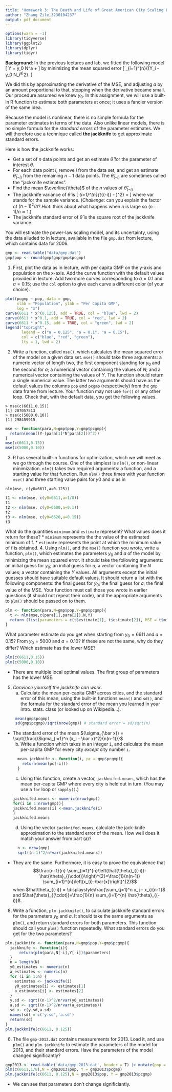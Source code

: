 ---
title: "Homework 3: The Death and Life of Great American City Scaling Laws"
author: "Zhang Zile,3230104237"
output: pdf_document
---
```{r setup, message = F, include=FALSE}
options(warn = -1)
library(tidyverse)
library(ggplot2)
library(dplyr)
library(tidyr)
```
**Background**: In the previous lectures and lab, we fitted the following model
\[
 Y = y_0 N^a + \mathrm{noise}
\]
by minimizing the mean squared error
\[
 \frac{1}{n}\sum_{i=1}^{n}{(Y_i - y_0 N_i^a)^2}.
\]

We did this by approximating the derivative of the MSE, and adjusting $a$ by an amount proportional to that, stopping when the derivative became small.  Our procedure assumed we knew $y_0$.  In this assignment, we will use a built-in R function to estimate both parameters at once; it uses a fancier version of the same idea.

Because the model is nonlinear, there is no simple formula for the parameter estimates in terms of the data.  Also unlike linear models, there is no simple formula for the _standard errors_ of the parameter estimates.  We will therefore use a technique called **the jackknife** to get approximate standard errors.

Here is how the jackknife works:

* Get a set of $n$ data points and get an estimate $\hat{\theta}$ for the  parameter of interest $\theta$.
* For each data point $i$, remove $i$ from the data set, and get an  estimate $\hat{\theta}_{(-i)}$ from the remaining $n-1$ data points.  The $\hat{\theta}_{(-i)}$ are sometimes called the "jackknife estimates".
* Find the mean $\overline{\theta}$ of the $n$ values of $\hat{\theta}_{(-i)}$
* The jackknife variance of $\hat{\theta}$ is
  \[
  \frac{n-1}{n}\sum_{i=1}^{n}{(\hat{\theta}_{(-i)} - \overline{\theta})^2} = \frac{(n-1)^2}{n}\mathrm{var}{[\hat{\theta}_{(-i)}]}
  \]
where $\mathrm{var}$ stands for the sample variance.  (_Challenge_: can you explain the factor of $(n-1)^2/n$?  _Hint_: think about what happens when $n$ is large so $(n-1)/n \approx 1$.)
* The jackknife standard error of $\hat{\theta}$ is the square root of the jackknife variance.
  
You will estimate the power-law scaling model, and its uncertainty, using the data alluded to in lecture, available in the file `gmp.dat` from lecture, which contains data for 2006.
```{r}
gmp <- read.table("data/gmp.dat")
gmp$pop <- round(gmp$gmp/gmp$pcgmp)
```

1. First, plot the data as in lecture, with per capita GMP on the y-axis and population on the x-axis. Add the curve function with the default values provided in lecture. Add two more curves corresponding to $a=0.1$ and $a=0.15$; use the `col` option to give each curve a different color (of your choice).
```{r}
plot(pcgmp ~ pop, data = gmp, 
     xlab = "Population", ylab = "Per Capita GMP",
     log = "x")
curve(6611 * x^(0.125), add = TRUE, col = "blue", lwd = 2)
curve(6611 * x^0.1, add = TRUE, col = "red", lwd = 2)
curve(6611 * x^0.15, add = TRUE, col = "green", lwd = 2)
legend("topright", 
       legend = c("a = 0.125", "a = 0.1", "a = 0.15"),
       col = c("blue", "red", "green"),
       lty = 1, lwd = 2)
```
2. Write a function, called `mse()`, which calculates the mean squared error of the model on a given data set. `mse()` should take three arguments: a numeric vector of length two, the first component standing for $y_0$ and the second for $a$; a numerical vector containing the values of $N$; and a numerical vector containing the values of $Y$.  The function should return a single numerical value. The latter two arguments should have as the default values the columns `pop` and `pcgmp` (respectively) from the `gmp` data frame from lecture.  Your function may not use `for()` or any other loop. Check that, with the default data, you get the following values.
```
> mse(c(6611,0.15))
[1] 207057513
> mse(c(5000,0.10))
[1] 298459915
```
```{r}
mse <- function(para,N=gmp$pop,Y=gmp$pcgmp){
  return(mean((Y-(para[1]*N^para[2]))^2))
}
mse(c(6611,0.15))
mse(c(5000,0.10))
```
3. R has several built-in functions for optimization, which we will meet as we go through the course.  One of the simplest is `nlm()`, or non-linear minimization. `nlm()` takes two required arguments: a function, and a starting value for that function. Run `nlm()` three times with your function `mse()` and three starting value pairs for $y0$ and $a$ as in
```
nlm(mse, c(y0=6611,a=0.125))
```
```{r}
t1 <- nlm(mse, c(y0=6611,a=1/8))
t1
t2 <- nlm(mse, c(y0=6600,a=0.1))
t2
t3 <- nlm(mse, c(y0=6620,a=0.15))
t3
```
What do the quantities `minimum` and `estimate` represent? What values does it return for these?
* `minimum` represents the the value of the estimated minimum of f.
* `estimate` represents the point at which the minimum value of f is obtained.
4. Using `nlm()`, and the `mse()` function you wrote, write a function, `plm()`, which estimates the parameters $y_0$ and $a$ of the model by minimizing the mean squared error.  It should take the following arguments: an initial guess for $y_0$; an initial guess for $a$; a vector containing the $N$ values; a vector containing the $Y$ values.  All arguments except the initial guesses should have suitable default values.  It should return a list with the following components: the final guess for $y_0$; the final guess for $a$; the final value of the MSE.  Your function must call those you wrote in earlier questions (it should not repeat their code), and the appropriate arguments to `plm()` should be passed on to them.  
```{r}
plm <- function(para,N=gmp$pop,Y=gmp$pcgmp){
  t <- nlm(mse,c(para[1],para[2]),N,Y)
  return (list(parameters = c(t$estimate[1], t$estimate[2]), MSE = t$minimum))
}
```
What parameter estimate do you get when starting from $y_0 = 6611$ and $a = 0.15$?  From $y_0 = 5000$ and $a = 0.10$?  If these are not the same, why do they differ?  Which estimate has the lower MSE?  
```{r}
plm(c(6611,0.15))
plm(c(5000,0.10))
```
* There are multiple local optimal values. The first group of parameters has the lower MSE.
5. _Convince yourself the jackknife can work_.
    a. Calculate the mean per-capita GMP across cities, and the standard error of this mean, using the built-in functions `mean()` and `sd()`, and the formula for the standard error of the mean you learned in your intro. stats. class (or looked up on Wikipedia...).
```{r}
    mean(gmp$pcgmp)
    sd(gmp$pcgmp)/sqrt(nrow(gmp)) # standard error = sd/sqrt(n)
```
* The standard error of the mean $(\sigma_{\bar x}) = \sqrt{\frac{\Sigma_{i=1}^n (x_i - \bar x)^2}{n(n-1)}}$
    b. Write a function which takes in an integer `i`, and calculate the mean per-capita GMP for every city _except_ city number `i`.
```{r}
    mean.jackknife <- function(i, pc = gmp$pcgmp){
      return(mean(pc[-i]))
    }
```    
    c. Using this function, create a vector, `jackknifed.means`, which has the mean per-capita GMP where every city is held out in turn.  (You may use a `for` loop or `sapply()`.)
```{r}
jackknifed.means <- numeric(nrow(gmp))
for(i in 1:nrow(gmp)){
  jackknifed.means[i] <-mean.jackknife(i)
}
jackknifed.means
```
    d. Using the vector `jackknifed.means`, calculate the jack-knife approximation to the standard error of the mean.  How well does it match your answer from part (a)?
```{r}
    n <- nrow(gmp)
    sqrt((n-1)^2/n*var(jackknifed.means))
```

* They are the same. Furthermore, it is easy to prove the equivalence that $$\frac{n-1}{n} \sum_{i=1}^{n}\left(\hat{\theta}_{(-i)}-\hat{\theta}_{(\cdot)}\right)^{2}=\frac{1}{n(n-1)} \sum_{i=1}^{n}\left(x_{i}-\bar{x}\right)^{2}$$when $\hat\theta_{(-i)} = \displaystyle\frac{\sum_{j=1}^n x_j - x_i}{n-1}$ and $\hat{\theta}_{(\cdot)}=\frac{1}{n} \sum_{i=1}^{n} \hat{\theta}_{(-i)}$.
8. Write a function, `plm.jackknife()`, to calculate jackknife standard errors for the parameters $y_0$ and $a$.  It should take the same arguments as `plm()`, and return standard errors for both parameters.  This function should call your `plm()` function repeatedly.  What standard errors do you get for the two parameters?
```{r}
plm.jackknife <- function(para,N=gmp$pop,Y=gmp$pcgmp){
  jackknife <- function(i){
      return(plm(para,N[-i],Y[-i])$parameters)
  }
  n = length(N)
  y0_estimates <- numeric(n)
  a_estimates <- numeric(n)
  for (i in 1:n) {
    estimates <- jackknife(i)
    y0_estimates[i] <- estimates[1]
    a_estimates[i] <- estimates[2]
  }
  y.sd <- sqrt((n-1)^2/n*var(y0_estimates))
  a.sd <- sqrt((n-1)^2/n*var(a_estimates))
  sd <- c(y.sd,a.sd) 
  names(sd) = c('y.sd','a.sd')
  return(sd)
}
plm.jackknife(c(6611, 0.125))
```
6. The file `gmp-2013.dat` contains measurements for 2013.  Load it, and use `plm()` and `plm.jackknife` to estimate the parameters of the model for 2013, and their standard errors.  Have the parameters of the model changed significantly?
```{r}
gmp2013 <- read.table('data/gmp-2013.dat', header = T) |> mutate(pop = round(gmp/pcgmp))
plm(c(6611,1/8),N = gmp2013$pop, Y = gmp2013$pcgmp)
plm.jackknife(c(6611, 0.125),N = gmp2013$pop, Y = gmp2013$pcgmp)
```
* We can see that parameters don't change significiantly.
